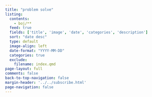```yaml
---
title: "problem solve"
listing:
  contents:
    - boj/**
  feed: true
  fields: ['title', 'image', 'date', 'categories', 'description']
  sort: "date desc"
  type: default
  image-align: left
  date-format: "YYYY-MM-DD"
  categories: true
  exclude: 
    filename: index.qmd
page-layout: full
comments: false
back-to-top-navigation: false
margin-header: '../../subscribe.html'
page-navigation: false
---
```

